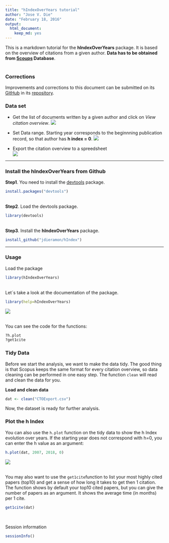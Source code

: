 ```yaml
---
title: "hIndexOverYears tutorial"
author: "Jose V. Die"
date: "February 18, 2016"
output: 
  html_document: 
    keep_md: yes
---
```

  
This is a markdown tutorial for the **hIndexOverYears** package. It is based on the overview of citations from a given author. **Data has to be obtained from [Scoups](www.scopus.com) Database**.  
<br>  
  
### Corrections

Improvements and corrections to this document can be submitted on its [GitHub](https://github.com/jdieramon/hIndex/blob/master/tutorial.Rmd) in its [repository](https://github.com/jdieramon/hIndex).

### Data set
* Get the list of documents written by a given author and click on *View citation overview*.
![](figures/fig1.png)
  

* Set Data range. Starting year corresponds to the beginnning publication record, so that author has **h index = 0**. 
![](figures/fig2.png)
  
* Export the citation overview to a spreedsheet  
![](figures/fig3.png)

***
  
### Install the hIndexOverYears from Github
**Step1**. You need to install the [devtools](https://github.com/hadley/devtools) package.
```r
install.packages("devtools")
```
<br>
**Step2**. Load the devtools package.
```r
library(devtools)
```
<br>
**Step3**. Install the **hIndexOverYears** package. 
```r
install_github("jdieramon/hIndex")
```

***
  
### Usage
Load the package
```r
library(hIndexOverYears)
```

<br>
Let´s take a look at the documentation of the package.
```r
library(help=hIndexOverYears)
```
![](figures/fig4.png)

<br>
You can see the code for the functions:
```r
?h.plot
?get1cite
```

### Tidy Data  
Before we start the analysis, we want to make the data tidy. The good thing is that Scopus keeps the same format for every citation overview, so data cleaning can be performed in one easy step. The function `clean` will read and clean the data for you.

**Load and clean data**
```r
dat <- clean("CTOExport.csv")
```

Now, the dataset is ready for further analysis.  
    
  
### Plot the h Index  
You can also use the `h.plot` function on the tidy data to show the h Index evolution over years. If the starting year does not correspond with h=0, you can enter the h value as an argument:
```r
h.plot(dat, 2007, 2018, 0)
```
![](figures/Rplot.png)

<br>
You may also want to use the `get1cite`function to list your most highly cited papers (top10) and get a sense of how long it takes to get then 1 citation. 
The function shows by default your top10 cited papers, but you can give the number of papers as an argument. It shows the average time (in months) per 1 cite. 


```r
get1cite(dat)
```


<br>


  Session information
```r
sessionInfo()
```
